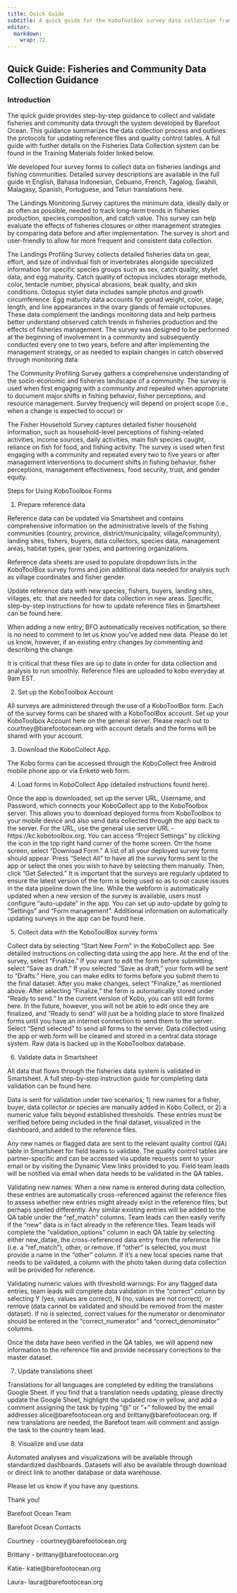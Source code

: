 ```yaml
---
title: Quick Guide
subtitle: A quick guide for the KoboToolBox survey data collection frameworks and protocols. Prepared by Barefoot Ocean, LLC.
editor: 
  markdown: 
    wrap: 72
---
```


## Quick Guide: Fisheries and Community Data Collection Guidance

### Introduction

The quick guide provides step-by-step guidance to collect and validate
fisheries and community data through the system developed by Barefoot
Ocean. This guidance summarizes the data collection process and outlines
the protocols for updating reference files and quality control tables. A
full guide with further details on the Fisheries Data Collection system
can be found in the Training Materials folder linked below.

We developed four survey forms to collect data on fisheries landings and
fishing communities. Detailed survey descriptions are available in the
full guide in English, Bahasa Indonesian, Cebuano, French, Tagalog,
Swahili, Malagasy, Spanish, Portuguese, and Tetun translations here.

The Landings Monitoring Survey captures the minimum data, ideally daily
or as often as possible, needed to track long-term trends in fisheries
production, species composition, and catch value. This survey can help
evaluate the effects of fisheries closures or other management
strategies by comparing data before and after implementation. The survey
is short and user-friendly to allow for more frequent and consistent
data collection.

The Landings Profiling Survey collects detailed fisheries data on gear,
effort, and size of individual fish or invertebrates alongside
specialized information for specific species groups such as sex, catch
quality, stylet data, and egg maturity. Catch quality of octopus
includes storage methods, color, tentacle number, physical abrasions,
beak quality, and skin conditions. Octopus stylet data includes sample
photos and growth circumference. Egg maturity data accounts for gonad
weight, color, stage, length, and line appearances in the ovary glands
of female octopuses. These data complement the landings monitoring data
and help partners better understand observed catch trends in fisheries
production and the effects of fisheries management. The survey was
designed to be performed at the beginning of involvement in a community
and subsequently conducted every one to two years, before and after
implementing the management strategy, or as needed to explain changes in
catch observed through monitoring data.

The Community Profiling Survey gathers a comprehensive understanding of
the socio-economic and fisheries landscape of a community. The survey is
used when first engaging with a community and repeated when appropriate
to document major shifts in fishing behavior, fisher perceptions, and
resource management. Survey frequency will depend on project scope
(i.e., when a change is expected to occur) or

The Fisher Household Survey captures detailed fisher household
information, such as household-level perceptions of fishing-related
activities, income sources, daily activities, main fish species caught,
reliance on fish for food, and fishing activity. The survey is used when
first engaging with a community and repeated every two to five years or
after management interventions to document shifts in fishing behavior,
fisher perceptions, management effectiveness, food security, trust, and
gender equity.

Steps for Using KoboToolbox Forms

1.  Prepare reference data

Reference data can be updated via Smartsheet and contains comprehensive
information on the administrative levels of the fishing communities
(country, province, district/municipality, village/community), landing
sites, fishers, buyers, data collectors, species data, management areas,
habitat types, gear types, and partnering organizations.

Reference data sheets are used to populate dropdown lists in the
KoboToolBox survey forms and join additional data needed for analysis
such as village coordinates and fisher gender.

Update reference data with new species, fishers, buyers, landing sites,
villages, etc. that are needed for data collection in new areas.
Specific, step-by-step instructions for how to update reference files in
Smartsheet can be found here.

When adding a new entry, BFO automatically receives notification, so
there is no need to comment to let us know you've added new data. Please
do let us know, however, if an existing entry changes by commenting and
describing the change.

It is critical that these files are up to date in order for data
collection and analysis to run smoothly. Reference files are uploaded to
kobo everyday at 9am EST.

2.  Set up the KoboToolbox Account

All surveys are administered through the use of a KoboToolBox form. Each
of the survey forms can be shared with a KoboToolBox account. Set up
your KoboToolbox Account here on the general server. Please reach out to
courtney\@barefootocean.org with account details and the forms will be
shared with your account.

3.  Download the KoboCollect App.

The Kobo forms can be accessed through the KoboCollect free Android
mobile phone app or via Enketo web form.

4.  Load forms in KoboCollect App (detailed instructions found here).

Once the app is downloaded, set up the server URL, Username, and
Password, which connects your KoboCollect app to the KoboToolbox server.
This allows you to download deployed forms from KoboToolbox to your
mobile device and also send data collected through the app back to the
server. For the URL, use the general use server URL -
https://kc.kobotoolbox.org. You can access "Project Settings" by
clicking the icon in the top right hand corner of the home screen. On
the home screen, select "Download Form." A list of all your deployed
survey forms should appear. Press "Select All" to have all the survey
forms sent to the app or select the ones you wish to have by selecting
them manually. Then, click "Get Selected." It is important that the
surveys are regularly updated to ensure the latest version of the form
is being used so as to not cause issues in the data pipeline down the
line. While the webform is automatically updated when a new version of
the survey is available, users must configure "auto-update" in the app.
You can set up auto-update by going to "Settings" and "Form management".
Additional information on automatically updating surveys in the app can
be found here.

5.  Collect data with the KoboToolBox survey forms

Collect data by selecting "Start New Form" in the KoboCollect app. See
detailed instructions on collecting data using the app here. At the end
of the survey, select "Finalize." If you want to edit the form before
submitting, select "Save as draft." If you selected "Save as draft,"
your form will be sent to "Drafts." Here, you can make edits to forms
before you submit them to the final dataset. After you make changes,
select "Finalize," as mentioned above. After selecting "Finalize," the
form is automatically stored under "Ready to send." In the current
version of Kobo, you can still edit forms here. In the future, however,
you will not be able to edit once they are finalized, and "Ready to
send" will just be a holding place to store finalized forms until you
have an internet connection to send them to the server. Select "Send
selected" to send all forms to the server. Data collected using the app
or web form will be cleaned and stored in a central data storage system.
Raw data is backed up in the KoboToolbox database.

6.  Validate data in Smartsheet

All data that flows through the fisheries data system is validated in
Smartsheet. A full step-by-step instruction guide for completing data
validation can be found here.

Data is sent for validation under two scenarios; 1) new names for a
fisher, buyer, data collector or species are manually added in Kobo
Collect, or 2) a numeric value falls beyond established thresholds.
These entries must be verified before being included in the final
dataset, visualized in the dashboard, and added to the reference files.

Any new names or flagged data are sent to the relevant quality control
(QA) table in Smartsheet for field teams to validate. The quality
control tables are partner-specific and can be accessed via update
requests sent to your email or by visiting the Dynamic View links
provided to you. Field team leads will be notified via email when data
needs to be validated in the QA tables.

Validating new names: When a new name is entered during data collection,
these entries are automatically cross-referenced against the reference
files to assess whether new entries might already exist in the reference
files, but perhaps spelled differently. Any similar existing entries
will be added to the QA table under the "ref_match" columns. Team leads
can then easily verify if the "new" data is in fact already in the
reference files. Team leads will complete the "validation_options"
column in each QA table by selecting either new_datae, the
cross-referenced data entry from the reference file (i.e. a
"ref_match"), other, or remove. If "other" is selected, you must provide
a name in the "other" column. If it's a new local species name that
needs to be validated, a column with the photo taken during data
collection will be provided for reference.

Validating numeric values with threshold warnings: For any flagged data
entries, team leads will complete data validation in the "correct"
column by selecting Y (yes, values are correct), N (no, values are not
correct), or remove (data cannot be validated and should be removed from
the master dataset). If no is selected, correct values for the numerator
or denominator should be entered in the "correct_numerator" and
"correct_denominator" columns.

Once the data have been verified in the QA tables, we will append new
information to the reference file and provide necessary corrections to
the master dataset.

7.  Update translations sheet

Translations for all languages are completed by editing the translations
Google Sheet. If you find that a translation needs updating, please
directly update the Google Sheet, highlight the updated row in yellow,
and add a comment assigning the task by typing "\@" or "+" followed by
the email addresses alice\@barefootocean.org and
brittany\@barefootocean.org. If new translations are needed, the
Barefoot team will comment and assign the task to the country team lead.

8.  Visualize and use data

Automated analyses and visualizations will be available through
standardized dashboards. Datasets will also be available through
download or direct link to another database or data warehouse.

Please let us know if you have any questions.

Thank you!

Barefoot Ocean Team

Barefoot Ocean Contacts

Courtney - courtney\@barefootocean.org

Brittany - brittany\@barefootocean.org

Katie- katie\@barefootocean.org

Laura- laura\@barefootocean.org
